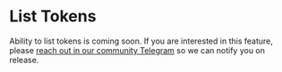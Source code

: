 # List Tokens

Ability to list tokens is coming soon. If you are interested in this feature, please [reach out in our community Telegram](https://t.me/officialthirdweb) so we can notify you on release. 